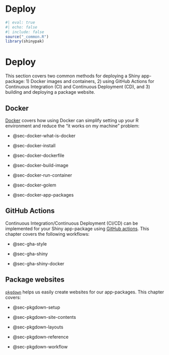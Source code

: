 # Deploy {#sec-deploy .unnumbered}

```r
#| eval: true 
#| echo: false 
#| include: false
source("_common.R")
library(shinypak)
```

# Deploy

This section covers two common methods for deploying a Shiny app-package: 1) Docker images and containers, 2) using GitHub Actions for Continuous Integration (CI) and Continuous Deployment (CD), and 3) building and deploying a package website. 

## Docker

[Docker](docker.qmd) covers how using Docker can simplify setting up your R environment and reduce the "it works on my machine" problem:
  
-   @sec-docker-what-is-docker 

-   @sec-docker-install

-   @sec-docker-dockerfile

-   @sec-docker-build-image

-   @sec-docker-run-container

-   @sec-docker-golem

-   @sec-docker-app-packages
  
## GitHub Actions

Continuous Integration/Continuous Deployment (CI/CD) can be implemented for your Shiny app-package using [GitHub actions](gha.qmd). This chapter covers the following workflows:

-   @sec-gha-style

-   @sec-gha-shiny

-   @sec-gha-shiny-docker

## Package websites 

[`pkgdown`](pkgdown.qmd) helps us easily create websites for our app-packages. This chapter covers:
  
-   @sec-pkgdown-setup 

-   @sec-pkgdown-site-contents
    
-   @sec-pkgdown-layouts

-   @sec-pkgdown-reference
    
-   @sec-pkgdown-workflow